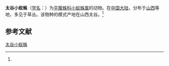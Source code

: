 {{Speciesbox
| name = 太谷小蚁蛛
| status = 
| status_system = 
| image = 
| genus = Micaria
| species = taiguica
| authority = (Tu et Zhu, 1986)<ref name='id14386'>{{cite web| url =http://www.bioinfo.cn/db05/BjdwSpecies.php?action=view&id=14386| title =太谷小蚁蛛| work =《中国动物物种编目数据库》| publisher =中国科学院微生物研究所| author =中国科学院动物研究所| accessdate =2009-04-28| deadurl =yes| archiveurl =https://web.archive.org/web/20160305073927/http://www.bioinfo.cn/db05/BjdwSpecies.php?action=view&id=14386| archivedate =2016-03-05}}</ref>
}}

'''太谷小蚁蛛'''（[[学名|学名]]：{{lang|la|''Micaria taiguica''}}）为[[平腹蛛科|平腹蛛科]][[小蚁蛛属|小蚁蛛属]]的动物。在[[中国大陆|中国大陆]]，分布于[[山西|山西]]等地，多见于草丛。该物种的模式产地在山西太谷。<ref name='id14386'/>

== 参考文献 ==
{{reflist}}

{{Wikispecies|Micaria taiguica}}

[[Category:小蚁蛛属|太谷小蚁蛛]]


{{蜘蛛小作品}}
